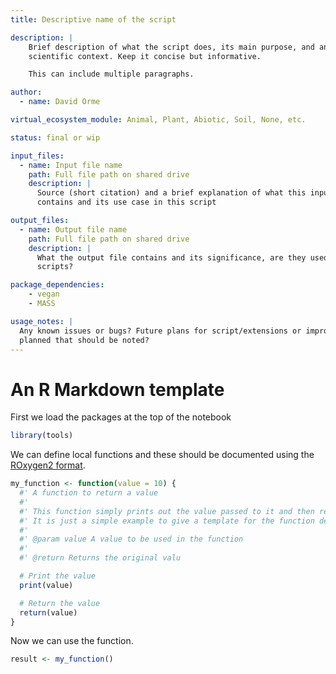 ```yaml
---
title: Descriptive name of the script

description: |
    Brief description of what the script does, its main purpose, and any important
    scientific context. Keep it concise but informative.

    This can include multiple paragraphs.

author:
  - name: David Orme

virtual_ecosystem_module: Animal, Plant, Abiotic, Soil, None, etc.

status: final or wip

input_files:
  - name: Input file name
    path: Full file path on shared drive
    description: |
      Source (short citation) and a brief explanation of what this input file
      contains and its use case in this script

output_files:
  - name: Output file name
    path: Full file path on shared drive
    description: |
      What the output file contains and its significance, are they used in any other
      scripts?

package_dependencies:
    - vegan
    - MASS

usage_notes: |
  Any known issues or bugs? Future plans for script/extensions or improvements
  planned that should be noted?
---
```


# An R Markdown template

First we load the packages at the top of the notebook

```r
library(tools)
```


We can define local functions and these should be documented using the
[ROxygen2 format](https://roxygen2.r-lib.org/articles/rd.html).

```r
my_function <- function(value = 10) {
  #' A function to return a value
  #'
  #' This function simply prints out the value passed to it and then returns the value.
  #' It is just a simple example to give a template for the function description syntax.
  #'
  #' @param value A value to be used in the function
  #'
  #' @return Returns the original valu

  # Print the value
  print(value)

  # Return the value
  return(value)
}
```

Now we can use the function.

```r
result <- my_function()
```
